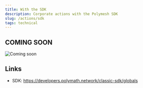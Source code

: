 ```yaml
---
title: With the SDK
description: Corporate actions with the Polymesh SDK
slug: /actions/sdk
tags: technical
---
```


## COMING SOON

![Coming soon](images/20_coming_soon.png)

## Links

- SDK: https://developers.polymath.network/classic-sdk/globals
